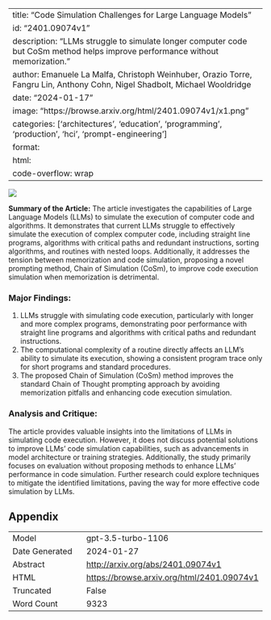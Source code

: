 
---
title: "Code Simulation Challenges for Large Language Models"
id: "2401.09074v1"
description: "LLMs struggle to simulate longer computer code but CoSm method helps improve performance without memorization."
author: Emanuele La Malfa, Christoph Weinhuber, Orazio Torre, Fangru Lin, Anthony Cohn, Nigel Shadbolt, Michael Wooldridge
date: "2024-01-17"
image: "https://browse.arxiv.org/html/2401.09074v1/x1.png"
categories: ['architectures', 'education', 'programming', 'production', 'hci', 'prompt-engineering']
format:
  html:
    code-overflow: wrap
---

![](https://browse.arxiv.org/html/2401.09074v1/x1.png)

**Summary of the Article:**
The article investigates the capabilities of Large Language Models (LLMs) to simulate the execution of computer code and algorithms. It demonstrates that current LLMs struggle to effectively simulate the execution of complex computer code, including straight line programs, algorithms with critical paths and redundant instructions, sorting algorithms, and routines with nested loops. Additionally, it addresses the tension between memorization and code simulation, proposing a novel prompting method, Chain of Simulation (CoSm), to improve code execution simulation when memorization is detrimental.

### Major Findings:
1. LLMs struggle with simulating code execution, particularly with longer and more complex programs, demonstrating poor performance with straight line programs and algorithms with critical paths and redundant instructions.
2. The computational complexity of a routine directly affects an LLM's ability to simulate its execution, showing a consistent program trace only for short programs and standard procedures.
3. The proposed Chain of Simulation (CoSm) method improves the standard Chain of Thought prompting approach by avoiding memorization pitfalls and enhancing code execution simulation.

### Analysis and Critique:
The article provides valuable insights into the limitations of LLMs in simulating code execution. However, it does not discuss potential solutions to improve LLMs' code simulation capabilities, such as advancements in model architecture or training strategies. Additionally, the study primarily focuses on evaluation without proposing methods to enhance LLMs' performance in code simulation. Further research could explore techniques to mitigate the identified limitations, paving the way for more effective code simulation by LLMs.

## Appendix

|          |          |
|----------|----------|
| Model     | gpt-3.5-turbo-1106       |
| Date Generated     | 2024-01-27       |
| Abstract | [http://arxiv.org/abs/2401.09074v1](http://arxiv.org/abs/2401.09074v1)        |
| HTML     | [https://browse.arxiv.org/html/2401.09074v1](https://browse.arxiv.org/html/2401.09074v1)       |
| Truncated       | False       |
| Word Count       | 9323       |